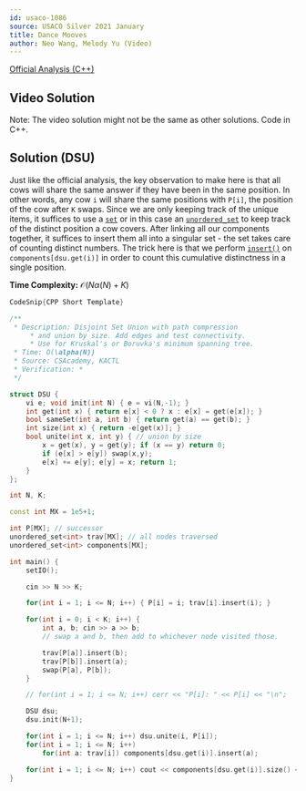 ```yaml
---
id: usaco-1086
source: USACO Silver 2021 January
title: Dance Mooves
author: Neo Wang, Melody Yu (Video)
---
```


[Official Analysis (C++)](http://www.usaco.org/current/data/sol_prob1_silver_jan21.html)

## Video Solution

Note: The video solution might not be the same as other solutions. Code in C++.
<Youtube id="WaumFVLE6Dc" />


## Solution (DSU)

Just like the official analysis, the key observation to make here is that all
cows will share the same answer if they have been in the same position. In other
words, any cow `i` will share the same positions with `P[i]`, the position of
the cow after `K` swaps. Since we are only keeping track of the unique items, it
suffices to use a [`set`](https://en.cppreference.com/w/cpp/container/set) or in
this case an
[`unordered_set`](https://en.cppreference.com/w/cpp/container/unordered_set) to
keep track of the distinct position a cow covers. After linking all our
components together, it suffices to insert them all into a singular set - the
set takes care of counting distinct numbers. The trick here is that we perform
[`insert()`](https://en.cppreference.com/w/cpp/container/unordered_set/insert)
on `components[dsu.get(i)]` in order to count this cumulative distinctness in a
single position.

**Time Complexity:** $\mathcal{O}(N\alpha(N) + K)$

<LanguageSection>

<CPPSection>

```cpp
CodeSnip{CPP Short Template}

/**
 * Description: Disjoint Set Union with path compression
	 * and union by size. Add edges and test connectivity.
	 * Use for Kruskal's or Boruvka's minimum spanning tree.
 * Time: O(\alpha(N))
 * Source: CSAcademy, KACTL
 * Verification: *
 */

struct DSU {
	vi e; void init(int N) { e = vi(N,-1); }
	int get(int x) { return e[x] < 0 ? x : e[x] = get(e[x]); }
	bool sameSet(int a, int b) { return get(a) == get(b); }
	int size(int x) { return -e[get(x)]; }
	bool unite(int x, int y) { // union by size
		x = get(x), y = get(y); if (x == y) return 0;
		if (e[x] > e[y]) swap(x,y);
		e[x] += e[y]; e[y] = x; return 1;
	}
};

int N, K;

const int MX = 1e5+1;

int P[MX]; // successor
unordered_set<int> trav[MX]; // all nodes traversed
unordered_set<int> components[MX];

int main() {
	setIO();

	cin >> N >> K;

	for(int i = 1; i <= N; i++) { P[i] = i; trav[i].insert(i); }

	for(int i = 0; i < K; i++) {
		int a, b; cin >> a >> b;
		// swap a and b, then add to whichever node visited those.

		trav[P[a]].insert(b);
		trav[P[b]].insert(a);
		swap(P[a], P[b]);
	}

	// for(int i = 1; i <= N; i++) cerr << "P[i]: " << P[i] << "\n";

	DSU dsu;
	dsu.init(N+1);

	for(int i = 1; i <= N; i++) dsu.unite(i, P[i]);
	for(int i = 1; i <= N; i++)
		for(int a: trav[i]) components[dsu.get(i)].insert(a);

	for(int i = 1; i <= N; i++) cout << components[dsu.get(i)].size() << "\n";
}
```

</CPPSection>

</LanguageSection>

